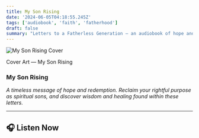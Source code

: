 ```yaml
---
title: My Son Rising
date: '2024-06-05T04:18:55.245Z'
tags: ['audiobook', 'faith', 'fatherhood']
draft: false
summary: "Letters to a Fatherless Generation — an audiobook of hope and redemption."
---
```



<div className="flex flex-col items-center space-y-4 text-center">
  <img 
    src="/images/msr_full.png" 
    alt="My Son Rising Cover" 
    className="max-w-full rounded-lg shadow-lg"
  />
  <p className="text-sm text-gray-600">Cover Art — My Son Rising</p>
</div>

### My Son Rising

*A timeless message of hope and redemption. Reclaim your rightful purpose as spiritual sons, and discover wisdom and healing found within these letters.*

---

## 🎧 Listen Now

<div className="flex flex-col items-start mt-4">
  <AudioPlayer />
</div>
